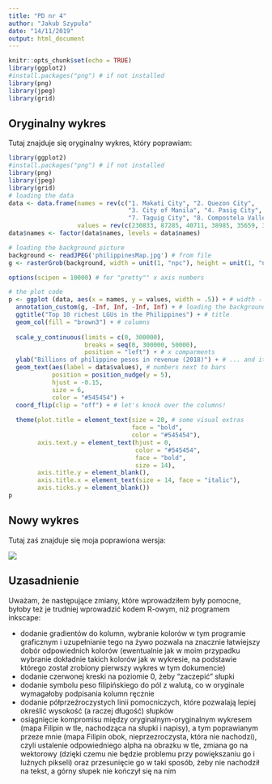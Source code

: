 ```yaml
---
title: "PD nr 4"
author: "Jakub Szypuła"
date: "14/11/2019"
output: html_document
---
```


```r
knitr::opts_chunk$set(echo = TRUE)
library(ggplot2)
#install.packages("png") # if not installed
library(png)
library(jpeg)
library(grid)
```

## Oryginalny wykres

Tutaj znajduje się oryginalny wykres, który poprawiam:


```r
library(ggplot2)
#install.packages("png") # if not installed
library(png)
library(jpeg)
library(grid)
# loading the data
data <- data.frame(names = rev(c("1. Makati City", "2. Quezon City",
                                 "3. City of Manila", "4. Pasig City", "5. Cebu province", "6. Cebu City",
                                 "7. Taguig City", "8. Compostela Valley", "9. Caloocan City", "10. Pasay City")),
                   values = rev(c(230833, 87285, 40711, 38985, 35659, 33884, 24535, 19615, 18381, 18278)))
data$names <- factor(data$names, levels = data$names)

# loading the background picture
background <- readJPEG('philippinesMap.jpg') # from file
g <- rasterGrob(background, width = unit(1, "npc"), height = unit(1, "npc"))

options(scipen = 10000) # for "pretty"" x axis numbers

# the plot code
p <- ggplot (data, aes(x = names, y = values, width = .5)) + # width - between the bars
  annotation_custom(g, -Inf, Inf, -Inf, Inf) + # loading the background
  ggtitle("Top 10 richest LGUs in the Philippines") + # title
  geom_col(fill = "brown3") + # columns
  
  scale_y_continuous(limits = c(0, 300000),
                     breaks = seq(0, 300000, 50000),
                     position = "left") + # x comparments
  ylab("Billions of philippine pesos in revenue (2018)") + # ... and its name
  geom_text(aes(label = data$values), # numbers next to bars
            position = position_nudge(y = 5),
            hjust = -0.15,
            size = 6,
            color = "#545454") +
  coord_flip(clip = "off") + # let's knock over the columns!
  
  theme(plot.title = element_text(size = 28, # some visual extras
                                  face = "bold",
                                  color = "#545454"),
        axis.text.y = element_text(hjust = 0,
                                   color = "#545454",
                                   face = "bold",
                                   size = 14),
        axis.title.y = element_blank(),
        axis.title.x = element_text(size = 14, face = "italic"),
        axis.ticks.y = element_blank())
p
```

## Nowy wykres

Tutaj zaś znajduje się moja poprawiona wersja:

![](newplot.svg)

## Uzasadnienie

Uważam, że następujące zmiany, które wprowadziłem były pomocne, byłoby też je trudniej wprowadzić kodem R-owym, niż programem inkscape:

* dodanie gradientów do kolumn, wybranie kolorów w tym programie graficznym i uzupełnianie tego na żywo pozwala na znacznie łatwiejszy dobór odpowiednich kolorów (ewentualnie jak w moim przypadku wybranie dokładnie takich kolorów jak w wykresie, na podstawie którego został zrobiony pierwszy wykres w tym dokumencie)
* dodanie czerwonej kreski na poziomie 0, żeby "zaczepić" słupki
* dodanie symbolu peso filipińskiego do pól z walutą, co w oryginale wymagałoby podpisania kolumn ręcznie
* dodanie półprzeźroczystych linii pomocniczych, które pozwalają lepiej określić wysokość (a raczej długość) słupków
* osiągnięcie kompromisu między oryginalnym-oryginalnym wykresem (mapa Filipin w tle, nachodząca na słupki i napisy), a tym poprawianym przeze mnie (mapa Filipin obok, nieprzezroczysta, która nie nachodzi), czyli ustalenie odpowiedniego alpha na obrazku w tle, zmiana go na wektorowy (dzięki czemu nie będzie problemu przy powiększaniu go i luźnych pikseli) oraz przesunięcie go w taki sposób, żeby nie nachodził na tekst, a górny słupek nie kończył się na nim
